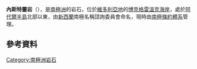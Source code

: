 {{coord|71|23|S|170|24|E|display=title}}

'''內斯特靈岩'''（{{lang-en|Nestling Rock}}），是[[南極洲|南極洲]]的岩石，位於[[維多利亞地|維多利亞地]]的[[博克格雷溫克海岸|博克格雷溫克海岸]]，處於[[阿代爾半島|阿代爾半島]]北部以東，由[[新西蘭|新西蘭]]南極名稱諮詢委員會命名，現時由[[南極條約體系|南極條約體系]]管理。

==參考資料==
{{usgs-gazetteer}}

{{DEFAULTSORT:Nestling Rock}}
[[Category:南極洲岩石|Category:南極洲岩石]]


{{BorchgrevinkCoast-geo-stub}}